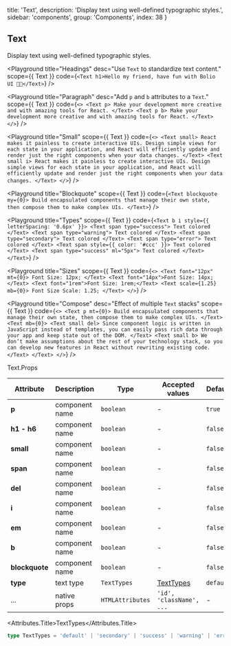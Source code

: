 
  title: 'Text',
  description: 'Display text using well-defined typographic styles.',
  sidebar: 'components',
  group: 'Components',
  index: 38
}

## Text

Display text using well-defined typographic styles.

<Playground
  title="Headings"
  desc="Use `Text` to standardize text content."
  scope={{ Text }}
  code={`
<Text h1>Hello my friend, have fun with Bolio UI 🥷🏼</Text>
`}
/>

<Playground
  title="Paragraph"
  desc="Add `p` and `b` attributes to a `Text`."
  scope={{ Text }}
  code={`
<>
  <Text p>
    Make your development more creative and with amazing tools for React.
  </Text>
  <Text p b>
    Make your development more creative and with amazing tools for React.
  </Text>
</>
`}
/>

<Playground
  title="Small"
  scope={{ Text }}
  code={`
<>
  <Text small>
    React makes it painless to create interactive UIs. Design simple views for
    each state in your application, and React will efficiently update and
    render just the right components when your data changes.
  </Text>
  <Text small i>
    React makes it painless to create interactive UIs. Design simple views for
    each state in your application, and React will efficiently update and
    render just the right components when your data changes.
  </Text>
</>
`}
/>

<Playground
  title="Blockquote"
  scope={{ Text }}
  code={`
<Text blockquote my={0}>
  Build encapsulated components that manage their own state, then compose them
  to make complex UIs.
</Text>
`}
/>

<Playground
  title="Types"
  scope={{ Text }}
  code={`
<Text b i style={{ letterSpacing: '0.6px' }}>
  <Text span type="success">
    Text colored
  </Text>
  <Text span type="warning">
    Text colored
  </Text>
  <Text span type="secondary">
    Text colored
  </Text>
  <Text span type="error">
    Text colored
  </Text>
  <Text span style={{ color: '#ccc' }}>
    Text colored
  </Text>
  <Text span type="success" ml="5px">
    Text colored
  </Text>
</Text>
`}
/>

<Playground
  title="Sizes"
  scope={{ Text }}
  code={`
<>
  <Text font="12px" mt={0}>
    Font Size: 12px;
  </Text>
  <Text font="14px">Font Size: 14px;</Text>
  <Text font="1rem">Font Size: 1rem;</Text>
  <Text scale={1.25} mb={0}>
    Font Size Scale: 1.25;
  </Text>
</>
`}
/>

<Playground
  title="Compose"
  desc="Effect of multiple `Text` stacks"
  scope={{ Text }}
  code={`
<>
  <Text p mt={0}>
    Build encapsulated components that manage their own state, then compose
    them to make complex UIs.
  </Text>
  <Text mb={0}>
    <Text small del>
      Since component logic is written in JavaScript instead of templates, you
      can easily pass rich data through your app and keep state out of the
      DOM.
    </Text>
    <Text small b>
      We don’t make assumptions about the rest of your technology stack, so
      you can develop new features in React without rewriting existing code.
    </Text>
  </Text>
</>
`}
/>

<Attributes edit="/pages/docs/components/text.mdx">
<Attributes.Title>Text.Props</Attributes.Title>

| Attribute      | Description    | Type             | Accepted values          | Default   |
| -------------- | -------------- | ---------------- | ------------------------ | --------- |
| **p**          | component name | `boolean`        | -                        | `true`    |
| **h1 - h6**    | component name | `boolean`        | -                        | `false`   |
| **small**      | component name | `boolean`        | -                        | `false`   |
| **span**       | component name | `boolean`        | -                        | `false`   |
| **del**        | component name | `boolean`        | -                        | `false`   |
| **i**          | component name | `boolean`        | -                        | `false`   |
| **em**         | component name | `boolean`        | -                        | `false`   |
| **b**          | component name | `boolean`        | -                        | `false`   |
| **blockquote** | component name | `boolean`        | -                        | `false`   |
| **type**       | text type      | `TextTypes`      | [TextTypes](#texttypes)  | `default` |
| ...            | native props   | `HTMLAttributes` | `'id', 'className', ...` | -         |

<Attributes.Title>TextTypes</Attributes.Title>

```ts
type TextTypes = 'default' | 'secondary' | 'success' | 'warning' | 'error'
```

</Attributes>

